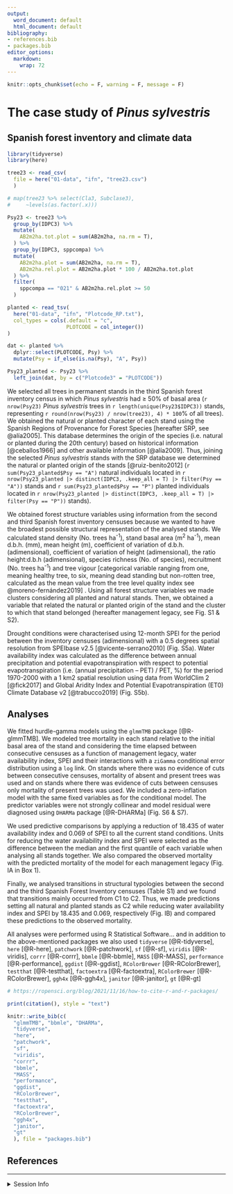 ```yaml
---
output:
  word_document: default
  html_document: default
bibliography:
- references.bib
- packages.bib
editor_options: 
  markdown: 
    wrap: 72
---
```


```r
knitr::opts_chunk$set(echo = F, warning = F, message = F)
```

# The case study of *Pinus sylvestris*

## Spanish forest inventory and climate data

```r

library(tidyverse)
library(here)

tree23 <- read_csv(
  file = here("01-data", "ifn", "tree23.csv")
  )

# map(tree23 %>% select(Cla3, Subclase3),
#     ~levels(as.factor(.x)))

Psy23 <- tree23 %>% 
  group_by(IDPC3) %>% 
  mutate(
    AB2m2ha.tot.plot = sum(AB2m2ha, na.rm = T),
  ) %>% 
  group_by(IDPC3, sppcompa) %>% 
  mutate(
    AB2m2ha.plot = sum(AB2m2ha, na.rm = T), 
    AB2m2ha.rel.plot = AB2m2ha.plot * 100 / AB2m2ha.tot.plot
  ) %>% 
  filter(
    sppcompa == "021" & AB2m2ha.rel.plot >= 50
  )

planted <- read_tsv(
  here("01-data", "ifn", "Plotcode_RP.txt"),
  col_types = cols(.default = "c",
                   PLOTCODE = col_integer())
)

dat <- planted %>%
  dplyr::select(PLOTCODE, Psy) %>%
  mutate(Psy = if_else(is.na(Psy), "A", Psy))

Psy23_planted <- Psy23 %>%
  left_join(dat, by = c("Plotcode3" = "PLOTCODE"))

```

We selected all trees in permanent stands in the third Spanish forest
inventory census in which *Pinus sylvestris* had $\geq$ 50% of basal
area (`r nrow(Psy23)` *Pinus sylvestris* trees in
`r length(unique(Psy23$IDPC3))` stands, representing
`r round(nrow(Psy23) / nrow(tree23), 4) * 100`% of all trees). We
obtained the natural or planted character of each stand using the
Spanish Regions of Provenance for Forest Species [hereafter SRP, see
@alía2005]. This database determines the origin of the species (i.e.
natural or planted during the 20th century) based on historical
information [@ceballos1966] and other available information [@alía2009].
Thus, joining the selected *Pinus sylvestris* stands with the SRP
database we determined the natural or planted origin of the stands
[@ruiz-benito2012] (`r sum(Psy23_planted$Psy == "A")` natural
individuals located in
`r nrow(Psy23_planted |> distinct(IDPC3, .keep_all = T) |> filter(Psy == "A"))`
stands and `r sum(Psy23_planted$Psy == "P")` planted individuals located
in
`r nrow(Psy23_planted |> distinct(IDPC3, .keep_all = T) |> filter(Psy == "P"))`
stands).

We obtained forest structure variables using information from the second
and third Spanish forest inventory censuses because we wanted to have
the broadest possible structural representation of the analysed stands.
We calculated stand density (No. trees ha^-1^), stand basal area (m^2^
ha^-1^), mean d.b.h. (mm), mean height (m), coefficient of variation of
d.b.h. (adimensional), coefficient of variation of height
(adimensional), the ratio height:d.b.h (adimensional), species richness
(No. of species), recruitment (No. trees ha^-1^) and tree vigour
[categorical variable ranging from one, meaning healthy tree, to six,
meaning dead standing but non-rotten tree, calculated as the mean value
from the tree level quality index see @moreno-fernández2019]
<!--#  meaning (1) healthy, vigorous and dominant tree, (2) healthy and non-dominated tree with some formation defects; (3) dominated tree with poor health;(4) diseased, weak and old tree with many formation defects; 5) severely diseased tree; and (6) dead standing but non-rotten tree. -->.
Using all forest structure variables we made clusters considering all
planted and natural stands. Then, we obtained a variable that related
the natural or planted origin of the stand and the cluster to which that
stand belonged (hereafter management legacy, see Fig. S1 & S2).

Drought conditions were characterised using 12-month SPEI for the period
between the inventory censuses (adimensional) with a 0.5 degrees spatial
resolution from SPEIbase v2.5 [@vicente-serrano2010] (Fig. S5a). Water
availability index was calculated as the difference between annual
precipitation and potential evapotranspiration with respect to potential
evapotranspiration (i.e. (annual precipitation -- PET) / PET, %) for the
period 1970-2000 with a 1 km2 spatial resolution using data from
WorldClim 2 [@fick2017] and Global Aridity Index and Potential
Evapotranspiration (ET0) Climate Database v2 [@trabucco2019] (Fig. S5b).

## Analyses

We fitted hurdle-gamma models using the `glmmTMB` package [@R-glmmTMB].
We modeled tree mortality in each stand relative to the initial basal
area of the stand and considering the time elapsed between consecutive
censuses as a function of management legacy, water availability index,
SPEI and their interactions with a `ziGamma` conditional error
distribution using a `log` link. On stands where there was no evidence
of cuts between consecutive censuses, mortality of absent and present
trees was used and on stands where there was evidence of cuts between
censuses only mortality of present trees was used. We included a
zero-inflation model with the same fixed variables as for the
conditional model. The predictor variables were not strongly collinear
and model residual were diagnosed using `DHARMa` package [@R-DHARMa]
(Fig. S6 & S7).

We used predictive comparisons by applying a reduction of 18.435 of
water availability index and 0.069 of SPEI to all the current stand
conditions. Units for reducing the water availability index and SPEI
were selected as the difference between the median and the first
quantile of each variable when analysing all stands together. We also
compared the observed mortality with the predicted mortality of the
model for each management legacy (Fig. IA in Box 1).

Finally, we analysed transitions in structural typologies between the
second and the third Spanish Forest Inventory censuses (Table S1) and we
found that transitions mainly occurred from C1 to C2. Thus, we made
predictions setting all natural and planted stands as C2 while reducing
water availability index and SPEI by 18.435 and 0.069, respectively
(Fig. IB) and compared these predictions to the observed mortality.

All analyses were performed using R Statistical Software... and in
addition to the above-mentioned packages we also used `tidyverse`
[@R-tidyverse], `here` [@R-here], `patchwork` [@R-patchwork], `sf`
[@R-sf], `viridis` [@R-viridis], `corrr` [@R-corrr], `bbmle` [@R-bbmle],
`MASS` [@R-MASS], `performance` [@R-performance], `ggdist` [@R-ggdist],
`RColorBrewer` [@R-RColorBrewer], `testthat` [@R-testthat], `factoextra`
[@R-factoextra], `RColorBrewer` [@R-RColorBrewer], `ggh4x` [@R-ggh4x],
`janitor` [@R-janitor], `gt` [@R-gt]

```r
# https://ropensci.org/blog/2021/11/16/how-to-cite-r-and-r-packages/

print(citation(), style = "text")

knitr::write_bib(c(
  "glmmTMB", "bbmle", "DHARMa",
  "tidyverse",
  "here",
  "patchwork",
  "sf",
  "viridis",
  "corrr",
  "bbmle",
  "MASS",
  "performance",
  "ggdist",
  "RColorBrewer",
  "testthat",
  "factoextra",
  "RColorBrewer",
  "ggh4x",
  "janitor",
  "gt"
  ), file = "packages.bib")
```

## References

::: {#refs}
:::

------------------------------------------------------------------------

<details>

<summary>Session Info</summary>

```r
Sys.time()
git2r::repository()
sessionInfo()
```

</details>
